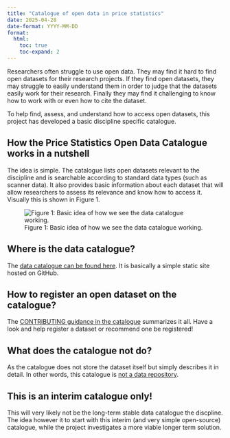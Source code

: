 ```yaml
---
title: "Catalogue of open data in price statistics"
date: 2025-04-28
date-format: YYYY-MM-DD
format:
  html:
    toc: true
    toc-expand: 2
---
```


Researchers often struggle to use open data. They may find it hard to find open datasets for their research projects. If they find open datasets, they may struggle to easily understand them in order to judge that the datasets easily work for their research. Finally they may find it challenging to know how to work with or even how to cite the dataset.

To help find, assess, and understand how to access open datasets, this project has developed a basic discipline specific catalogue.

## How the Price Statistics Open Data Catalogue works in a nutshell

The idea is simple. The catalogue lists open datasets relevant to the discipline and is searchable according to standard data types (such as scanner data). It also provides basic information about each dataset that will allow researchers to assess its relevance and know how to access it. Visually this is shown in Figure 1.

![Figure 1: Basic idea of how we see the data catalogue working.](/docs/images/data-catalogue-idea.svg)

## Where is the data catalogue?

The [data catalogue can be found here](https://un-task-team-for-scanner-data.github.io/price-stats-data-catalogue/). It is basically a simple static site hosted on GitHub.

## How to register an open dataset on the catalogue?

The [CONTRIBUTING guidance in the catalogue](https://github.com/UN-Task-Team-for-Scanner-Data/price-stats-data-catalogue/blob/main/CONTRIBUTING.md) summarizes it all. Have a look and help register a dataset or recommend one be registered!

## What does the catalogue not do?

As the catalogue does not store the dataset itself but simply describes it in detail. In other words, this catalogue is [not a data repository](https://book.the-turing-way.org/reproducible-research/rdm/rdm-repository#rr-rdm-repository-select).

::: callout-note
## This is an interim catalogue only!

This will very likely not be the long-term stable data catalogue the discpline. The idea however it to start with this interim (and very simple open-source) catalogue, while the project investigates a more viable longer term solution.
:::
